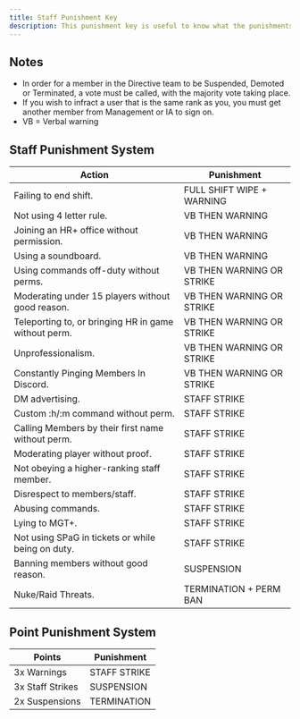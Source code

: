 ```yaml
---
title: Staff Punishment Key
description: This punishment key is useful to know what the punishments are for breaking a staff rule.
---
```


## Notes

- In order for a member in the Directive team to be Suspended, Demoted or Terminated, a vote must be called, with the majority vote taking place.
- If you wish to infract a user that is the same rank as you, you must get another member from Management or IA to sign on.
- VB = Verbal warning

## Staff Punishment System

| Action                                               | Punishment                                                                       |
| ---------------------------------------------------- | -------------------------------------------------------------------------------- |
| Failing to end shift.                                | <span className="text-blue-400 font-semibold">FULL SHIFT WIPE + WARNING</span>   |
| Not using 4 letter rule.                             | <span className="text-yellow-400 font-semibold">VB THEN WARNING</span>           |
| Joining an HR+ office without permission.            | <span className="text-yellow-400 font-semibold">VB THEN WARNING</span>           |
| Using a soundboard.                                  | <span className="text-yellow-400 font-semibold">VB THEN WARNING</span>           |
| Using commands off-duty without perms.               | <span className="text-yellow-400 font-semibold">VB THEN WARNING OR STRIKE</span> |
| Moderating under 15 players without good reason.     | <span className="text-yellow-400 font-semibold">VB THEN WARNING OR STRIKE</span> |
| Teleporting to, or bringing HR in game without perm. | <span className="text-yellow-400 font-semibold">VB THEN WARNING OR STRIKE</span> |
| Unprofessionalism.                                   | <span className="text-yellow-400 font-semibold">VB THEN WARNING OR STRIKE</span> |
| Constantly Pinging Members In Discord.               | <span className="text-yellow-400 font-semibold">VB THEN WARNING OR STRIKE</span> |
| DM advertising.                                      | <span className="text-orange-400 font-semibold">STAFF STRIKE</span>              |
| Custom :h/:m command without perm.                   | <span className="text-orange-400 font-semibold">STAFF STRIKE</span>              |
| Calling Members by their first name without perm.    | <span className="text-orange-400 font-semibold">STAFF STRIKE</span>              |
| Moderating player without proof.                     | <span className="text-orange-400 font-semibold">STAFF STRIKE</span>              |
| Not obeying a higher-ranking staff member.           | <span className="text-orange-400 font-semibold">STAFF STRIKE</span>              |
| Disrespect to members/staff.                         | <span className="text-orange-400 font-semibold">STAFF STRIKE</span>              |
| Abusing commands.                                    | <span className="text-orange-400 font-semibold">STAFF STRIKE</span>              |
| Lying to MGT+.                                       | <span className="text-orange-400 font-semibold">STAFF STRIKE</span>              |
| Not using SPaG in tickets or while being on duty.    | <span className="text-orange-400 font-semibold">STAFF STRIKE</span>              |
| Banning members without good reason.                 | <span className="text-red-600 font-semibold">SUSPENSION</span>                   |
| Nuke/Raid Threats.                                   | <span className="text-red-800 font-semibold">TERMINATION + PERM BAN</span>       |

## Point Punishment System

| Points           | Punishment                                                          |
| ---------------- | ------------------------------------------------------------------- |
| 3x Warnings      | <span className="text-orange-400 font-semibold">STAFF STRIKE</span> |
| 3x Staff Strikes | <span className="text-red-600 font-semibold">SUSPENSION</span>      |
| 2x Suspensions   | <span className="text-red-800 font-semibold">TERMINATION</span>     |
